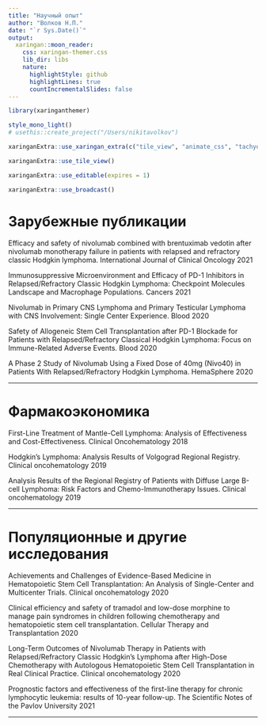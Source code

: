 ```yaml
---
title: "Научный опыт"
author: "Волков Н.П."
date: "`r Sys.Date()`"
output:
  xaringan::moon_reader:
    css: xaringan-themer.css
    lib_dir: libs
    nature:
      highlightStyle: github
      highlightLines: true
      countIncrementalSlides: false
---
```


```r
library(xaringanthemer)

style_mono_light()
# usethis::create_project("/Users/nikitavolkov")
```

```r
xaringanExtra::use_xaringan_extra(c("tile_view", "animate_css", "tachyons"))
```

```r
xaringanExtra::use_tile_view()
```

```r
xaringanExtra::use_editable(expires = 1)
```

```r
xaringanExtra::use_broadcast()
```


# Зарубежные публикации

Efficacy and safety of nivolumab combined with brentuximab vedotin after nivolumab monotherapy failure in patients with relapsed and refractory classic Hodgkin lymphoma. International Journal of Clinical Oncology
2021

Immunosuppressive Microenvironment and Efficacy of PD-1 Inhibitors in Relapsed/Refractory Classic Hodgkin Lymphoma: Checkpoint Molecules Landscape and Macrophage Populations. Cancers
2021

Nivolumab in Primary CNS Lymphoma and Primary Testicular Lymphoma with CNS Involvement: Single Center Experience. Blood
2020

Safety of Allogeneic Stem Cell Transplantation after PD-1 Blockade for Patients with Relapsed/Refractory Classical Hodgkin Lymphoma: Focus on Immune-Related Adverse Events. Blood
2020

A Phase 2 Study of Nivolumab Using a Fixed Dose of 40mg (Nivo40) in Patients With Relapsed/Refractory Hodgkin Lymphoma. HemaSphere
2020


---

# Фармакоэкономика 

First-Line Treatment of Mantle-Cell Lymphoma: Analysis of Effectiveness and Cost-Effectiveness. Clinical Oncohematology
2018 

Hodgkin’s Lymphoma: Analysis Results of Volgograd Regional Registry. Clinical oncohematology
2019

Analysis Results of the Regional Registry of Patients with Diffuse Large B-cell Lymphoma: Risk Factors and Chemo-Immunotherapy Issues. Clinical oncohematology
2019 

---

# Популяционные и другие исследования

Achievements and Challenges of Evidence-Based Medicine in Hematopoietic Stem Cell Transplantation: An Analysis of Single-Center and Multicenter Trials. Clinical oncohematology
2020 

Clinical efficiency and safety of tramadol and low-dose morphine to manage pain syndromes in children following chemotherapy and hematopoietic stem cell transplantation. Cellular Therapy and Transplantation
2020

Long-Term Outcomes of Nivolumab Therapy in Patients with Relapsed/Refractory Classic Hodgkin’s Lymphoma after High-Dose Chemotherapy with Autologous Hematopoietic Stem Cell Transplantation in Real Clinical Practice. Clinical oncohematology
2020 

Prognostic factors and effectiveness of the first-line therapy for chronic lymphocytic leukemia: results of 10-year follow-up. The Scientific Notes of the Pavlov University
2021

---

